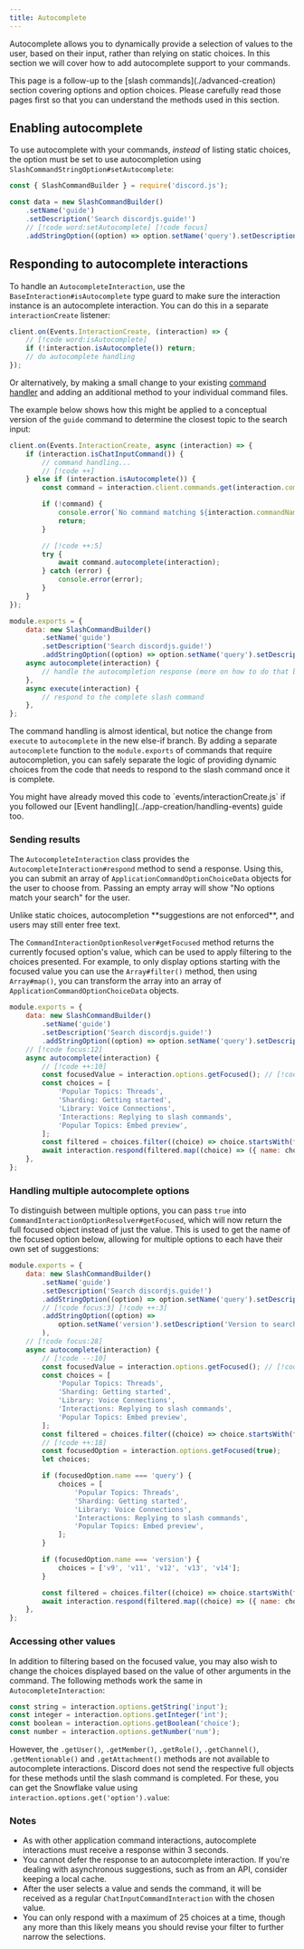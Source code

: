 ```yaml
---
title: Autocomplete
---
```


Autocomplete allows you to dynamically provide a selection of values to the user, based on their input, rather than relying on static choices. In this section we will cover how to add autocomplete support to your commands.

<Callout>
	This page is a follow-up to the [slash commands](./advanced-creation) section covering options and option choices.
	Please carefully read those pages first so that you can understand the methods used in this section.
</Callout>

## Enabling autocomplete

To use autocomplete with your commands, _instead_ of listing static choices, the option must be set to use autocompletion using `SlashCommandStringOption#setAutocomplete`:

```js title="commands/utility/guide".js
const { SlashCommandBuilder } = require('discord.js');

const data = new SlashCommandBuilder()
	.setName('guide')
	.setDescription('Search discordjs.guide!')
	// [!code word:setAutocomplete] [!code focus]
	.addStringOption((option) => option.setName('query').setDescription('Phrase to search for').setAutocomplete(true));
```

## Responding to autocomplete interactions

To handle an `AutocompleteInteraction`, use the `BaseInteraction#isAutocomplete` type guard to make sure the interaction instance is an autocomplete interaction. You can do this in a separate `interactionCreate` listener:

```js
client.on(Events.InteractionCreate, (interaction) => {
	// [!code word:isAutocomplete]
	if (!interaction.isAutocomplete()) return;
	// do autocomplete handling
});
```

Or alternatively, by making a small change to your existing [command handler](../app-creation/handling-commands) and adding an additional method to your individual command files.

The example below shows how this might be applied to a conceptual version of the `guide` command to determine the closest topic to the search input:

```js tab="Handler" title="index.js / events/interactionCreate.js (if you implemented the event handler)"
client.on(Events.InteractionCreate, async (interaction) => {
	if (interaction.isChatInputCommand()) {
		// command handling...
		// [!code ++]
	} else if (interaction.isAutocomplete()) {
		const command = interaction.client.commands.get(interaction.commandName);

		if (!command) {
			console.error(`No command matching ${interaction.commandName} was found.`);
			return;
		}

		// [!code ++:5]
		try {
			await command.autocomplete(interaction);
		} catch (error) {
			console.error(error);
		}
	}
});
```

```js tab="Command" title="commands/utility/guide.js"
module.exports = {
	data: new SlashCommandBuilder()
		.setName('guide')
		.setDescription('Search discordjs.guide!')
		.addStringOption((option) => option.setName('query').setDescription('Phrase to search for').setAutocomplete(true)),
	async autocomplete(interaction) {
		// handle the autocompletion response (more on how to do that below)
	},
	async execute(interaction) {
		// respond to the complete slash command
	},
};
```

The command handling is almost identical, but notice the change from `execute` to `autocomplete` in the new else-if branch. By adding a separate `autocomplete` function to the `module.exports` of commands that require autocompletion, you can safely separate the logic of providing dynamic choices from the code that needs to respond to the slash command once it is complete.

<Callout>
	You might have already moved this code to `events/interactionCreate.js` if you followed our [Event
	handling](../app-creation/handling-events) guide too.
</Callout>

### Sending results

The `AutocompleteInteraction` class provides the `AutocompleteInteraction#respond` method to send a response. Using this, you can submit an array of `ApplicationCommandOptionChoiceData` objects for the user to choose from. Passing an empty array will show "No options match your search" for the user.

<Callout type="warn">
	Unlike static choices, autocompletion **suggestions are not enforced**, and users may still enter free text.
</Callout>

The `CommandInteractionOptionResolver#getFocused` method returns the currently focused option's value, which can be used to apply filtering to the choices presented. For example, to only display options starting with the focused value you can use the `Array#filter()` method, then using `Array#map()`, you can transform the array into an array of `ApplicationCommandOptionChoiceData` objects.

```js title="commands/utility/guide.js"
module.exports = {
	data: new SlashCommandBuilder()
		.setName('guide')
		.setDescription('Search discordjs.guide!')
		.addStringOption((option) => option.setName('query').setDescription('Phrase to search for').setAutocomplete(true)),
	// [!code focus:12]
	async autocomplete(interaction) {
		// [!code ++:10]
		const focusedValue = interaction.options.getFocused(); // [!code word:getFocused]
		const choices = [
			'Popular Topics: Threads',
			'Sharding: Getting started',
			'Library: Voice Connections',
			'Interactions: Replying to slash commands',
			'Popular Topics: Embed preview',
		];
		const filtered = choices.filter((choice) => choice.startsWith(focusedValue));
		await interaction.respond(filtered.map((choice) => ({ name: choice, value: choice })));
	},
};
```

### Handling multiple autocomplete options

To distinguish between multiple options, you can pass `true` into `CommandInteractionOptionResolver#getFocused`, which will now return the full focused object instead of just the value. This is used to get the name of the focused option below, allowing for multiple options to each have their own set of suggestions:

```js title="commands/utility/guide.js"
module.exports = {
	data: new SlashCommandBuilder()
		.setName('guide')
		.setDescription('Search discordjs.guide!')
		.addStringOption((option) => option.setName('query').setDescription('Phrase to search for').setAutocomplete(true))
		// [!code focus:3] [!code ++:3]
		.addStringOption((option) =>
			option.setName('version').setDescription('Version to search in').setAutocomplete(true),
		),
	// [!code focus:28]
	async autocomplete(interaction) {
		// [!code --:10]
		const focusedValue = interaction.options.getFocused(); // [!code word:getFocused]
		const choices = [
			'Popular Topics: Threads',
			'Sharding: Getting started',
			'Library: Voice Connections',
			'Interactions: Replying to slash commands',
			'Popular Topics: Embed preview',
		];
		const filtered = choices.filter((choice) => choice.startsWith(focusedValue));
		// [!code ++:18]
		const focusedOption = interaction.options.getFocused(true);
		let choices;

		if (focusedOption.name === 'query') {
			choices = [
				'Popular Topics: Threads',
				'Sharding: Getting started',
				'Library: Voice Connections',
				'Interactions: Replying to slash commands',
				'Popular Topics: Embed preview',
			];
		}

		if (focusedOption.name === 'version') {
			choices = ['v9', 'v11', 'v12', 'v13', 'v14'];
		}

		const filtered = choices.filter((choice) => choice.startsWith(focusedOption.value));
		await interaction.respond(filtered.map((choice) => ({ name: choice, value: choice })));
	},
};
```

### Accessing other values

In addition to filtering based on the focused value, you may also wish to change the choices displayed based on the value of other arguments in the command. The following methods work the same in `AutocompleteInteraction`:

```js
const string = interaction.options.getString('input');
const integer = interaction.options.getInteger('int');
const boolean = interaction.options.getBoolean('choice');
const number = interaction.options.getNumber('num');
```

However, the `.getUser()`, `.getMember()`, `.getRole()`, `.getChannel()`, `.getMentionable()` and `.getAttachment()` methods are not available to autocomplete interactions. Discord does not send the respective full objects for these methods until the slash command is completed. For these, you can get the Snowflake value using `interaction.options.get('option').value`:

### Notes

- As with other application command interactions, autocomplete interactions must receive a response within 3 seconds.
- You cannot defer the response to an autocomplete interaction. If you're dealing with asynchronous suggestions, such as from an API, consider keeping a local cache.
- After the user selects a value and sends the command, it will be received as a regular `ChatInputCommandInteraction` with the chosen value.
- You can only respond with a maximum of 25 choices at a time, though any more than this likely means you should revise your filter to further narrow the selections.
